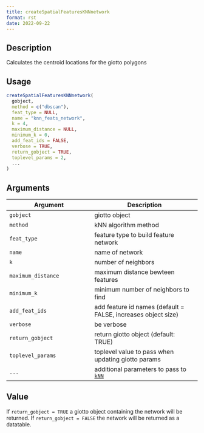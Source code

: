 ```yaml
--- 
title: createSpatialFeaturesKNNnetwork 
format: rst 
date: 2022-09-22 
--- 
```


## Description

Calculates the centroid locations for the giotto polygons


## Usage

```r
createSpatialFeaturesKNNnetwork(
  gobject,
  method = c("dbscan"),
  feat_type = NULL,
  name = "knn_feats_network",
  k = 4,
  maximum_distance = NULL,
  minimum_k = 0,
  add_feat_ids = FALSE,
  verbose = TRUE,
  return_gobject = TRUE,
  toplevel_params = 2,
  ...
)
```


## Arguments

Argument      |Description
------------- |----------------
`gobject`     |     giotto object
`method`     |     kNN algorithm method
`feat_type`     |     feature type to build feature network
`name`     |     name of network
`k`     |     number of neighbors
`maximum_distance`     |     maximum distance bewteen features
`minimum_k`     |     minimum number of neighbors to find
`add_feat_ids`     |     add feature id names (default = FALSE, increases object size)
`verbose`     |     be verbose
`return_gobject`     |     return giotto object (default: TRUE)
`toplevel_params`     |     toplevel value to pass when updating giotto params
`...`     |     additional parameters to pass to [`kNN`](#knn)


## Value

If `return_gobject = TRUE` a giotto object containing the network
 will be returned. If `return_gobject = FALSE` the network will be returned
 as a datatable.


